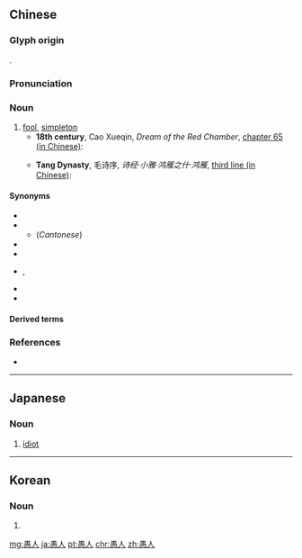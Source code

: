 ==Chinese==
{{zh-forms}}

===Glyph origin===
{{Han etym}}
{{Han compound|愚|人}}.

===Pronunciation===
{{zh-pron
|m=yúrén
|c=jyu4 jan4
|cat=n
}}

===Noun===
{{zh-noun}}

# [[fool]], [[simpleton]]
#* '''18th century''', Cao Xueqin, ''Dream of the Red Chamber'', [[s:zh:紅樓夢/第065回|chapter 65 (in Chinese)]]:
#*: {{zh-x|尤二姐 滴淚 說道：“你們 拿 我 作 '''愚人''' 待， 什么 事 我 不 知。|Second Sister You said with tears dripping, “You treat me like a '''fool'''. Whatever it is, I do not know.}}
#* '''Tang Dynasty''', 毛诗序, ''诗经‧小雅‧鸿雁之什‧鸿雁'', [[s:zh:诗经/鸿雁|third line (in Chinese)]]:
#*: {{zh-x|鴻雁 于 飛、哀鳴 嗷嗷。維 此 哲人、謂 我 劬勞。維 彼 '''愚人'''、謂 我 宣驕。|The wild geese are flying about, and melancholy is their cry of ao-ao. There were they, wise men, who recognized our pain and toil; If they had been '''stupid men''', They would have said we were proclaiming our insolence.}}

====Synonyms====
* {{zh-l|白癡}}
* {{zh-l|傻子}}
** (''Cantonese'') {{zh-l|傻仔}}
* {{zh-l|笨蛋}}
* {{zh-l|蠢人}}
* {{zh-l|低能}}, {{zh-l|低能兒}}
* {{zh-l|無知者}}
* {{zh-l|傻瓜}}

====Derived terms====
{{zh-der|愚人節}}

===References===
* {{cite-web|last=Sturgeon|first=Donald J.|date=2009-07-02|url=http://chinese.dsturgeon.net/text.pl?node=15544&if=en|title=Book of Poetry : Minor odes of the kingdom : Decade Of Tong Gong : Hong Yan - Chinese Text Project|work=Chinese Text Project|accessdate=2009-07-25}}

----

==Japanese==
{{ja-kanjitab|ぐ|じん|yomi=o}}

{{ja-kanjitab|ぐ|にん|yomi=o}}

===Noun===
{{ja-noun|ぐじん|ぐにん}}

# [[idiot]]

----

==Korean==
{{ko-hanjatab}}

===Noun===
{{ko-noun|hj|hangeul=우인}}

# {{hanja form of|우인|idiot}}

[[mg:愚人]]
[[ja:愚人]]
[[pt:愚人]]
[[chr:愚人]]
[[zh:愚人]]